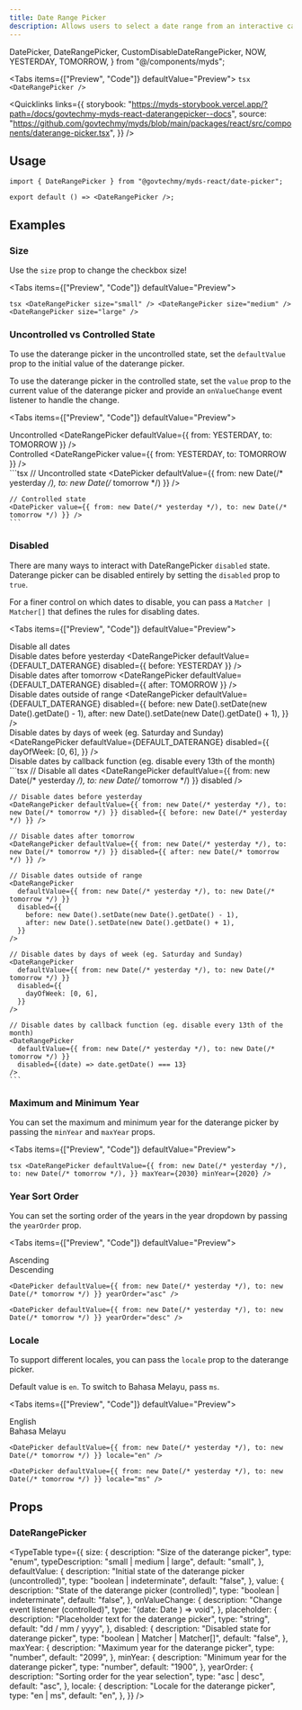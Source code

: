 ```yaml
---
title: Date Range Picker
description: Allows users to select a date range from an interactive calendar.
---
```


  DatePicker,
  DateRangePicker,
  CustomDisableDateRangePicker,
  NOW,
  YESTERDAY,
  TOMORROW,
} from "@/components/myds";


<Tabs items={["Preview", "Code"]} defaultValue="Preview">
  <Tab value="Preview" className="not-prose flex justify-center">
    <DateRangePicker />
  </Tab>
  <Tab value="Code">
    ```tsx
    <DateRangePicker />
    ```
  </Tab>
</Tabs>

<Quicklinks
  links={{
    storybook:
      "https://myds-storybook.vercel.app/?path=/docs/govtechmy-myds-react-daterangepicker--docs",
    source:
      "https://github.com/govtechmy/myds/blob/main/packages/react/src/components/daterange-picker.tsx",
  }}
/>

## Usage

```tsx copy
import { DateRangePicker } from "@govtechmy/myds-react/date-picker";
```

```tsx copy
export default () => <DateRangePicker />;
```

## Examples

### Size

Use the `size` prop to change the checkbox size!

<Tabs items={["Preview", "Code"]} defaultValue="Preview">
  <Tab value="Preview">
    <div className="not-prose flex flex-col items-center gap-3">
      <DateRangePicker size="small" />
      <DateRangePicker size="medium" />
      <DateRangePicker size="large" />
    </div>
  </Tab>
  <Tab value="Code">
    ```tsx
    <DateRangePicker size="small" />
    <DateRangePicker size="medium" />
    <DateRangePicker size="large" />
    ```
  </Tab>
</Tabs>

### Uncontrolled vs Controlled State

To use the daterange picker in the uncontrolled state, set the `defaultValue` prop to the initial value of the daterange picker.

To use the daterange picker in the controlled state, set the `value` prop to the current value of the daterange picker and provide an `onValueChange` event listener to handle the change.

<Tabs items={["Preview", "Code"]} defaultValue="Preview">
  <Tab value="Preview">
    <div className="not-prose flex flex-col gap-3 items-center">
        <div>
            Uncontrolled
            <DateRangePicker defaultValue={{ from: YESTERDAY, to: TOMORROW }} />
        </div>
        <div>
            Controlled
            <DateRangePicker value={{ from: YESTERDAY, to: TOMORROW }} />
        </div>
    </div>
  </Tab>
  <Tab value="Code">
    ```tsx
    // Uncontrolled state
    <DatePicker defaultValue={{ from: new Date(/* yesterday */), to: new Date(/* tomorrow */) }} />

    // Controlled state
    <DatePicker value={{ from: new Date(/* yesterday */), to: new Date(/* tomorrow */) }} />
    ```

  </Tab>
</Tabs>

### Disabled

There are many ways to interact with DateRangePicker `disabled` state. Daterange picker can be disabled entirely by setting the `disabled` prop to `true`.

For a finer control on which dates to disable, you can pass a `Matcher | Matcher[]` that defines the rules for disabling dates.

<Tabs items={["Preview", "Code"]} defaultValue="Preview">
  <Tab value="Preview">
    <div className="not-prose space-y-2">
      <div className="flex items-center gap-3">
        Disable all dates
        <DateRangePicker defaultValue={DEFAULT_DATERANGE} disabled />
      </div>
      <div className="flex items-center gap-3">
        Disable dates before yesterday
        <DateRangePicker defaultValue={DEFAULT_DATERANGE} disabled={{ before: YESTERDAY }} />
      </div>
      <div className="flex items-center gap-3">
        Disable dates after tomorrow
        <DateRangePicker defaultValue={DEFAULT_DATERANGE} disabled={{ after: TOMORROW }} />
      </div>
      <div className="flex items-center gap-3">
        Disable dates outside of range
        <DateRangePicker
          defaultValue={DEFAULT_DATERANGE}
          disabled={{
            before: new Date().setDate(new Date().getDate() - 1),
            after: new Date().setDate(new Date().getDate() + 1),
          }}
        />
      </div>
      <div className="flex items-center flex-wrap gap-3">
        Disable dates by days of week (eg. Saturday and Sunday)
        <DateRangePicker
          defaultValue={DEFAULT_DATERANGE}
          disabled={{
            dayOfWeek: [0, 6],
          }}
        />
      </div>
      <div className="flex items-center gap-3">
        Disable dates by callback function (eg. disable every 13th of the month)
        <CustomDisableDateRangePicker />
      </div>
    </div>
  </Tab>
  <Tab value="Code">
    ```tsx
    // Disable all dates
    <DateRangePicker defaultValue={{ from: new Date(/* yesterday */), to: new Date(/* tomorrow */) }} disabled />
    
    // Disable dates before yesterday
    <DateRangePicker defaultValue={{ from: new Date(/* yesterday */), to: new Date(/* tomorrow */) }} disabled={{ before: new Date(/* yesterday */) }} />

    // Disable dates after tomorrow
    <DateRangePicker defaultValue={{ from: new Date(/* yesterday */), to: new Date(/* tomorrow */) }} disabled={{ after: new Date(/* tomorrow */) }} />

    // Disable dates outside of range
    <DateRangePicker
      defaultValue={{ from: new Date(/* yesterday */), to: new Date(/* tomorrow */) }}
      disabled={{
        before: new Date().setDate(new Date().getDate() - 1),
        after: new Date().setDate(new Date().getDate() + 1),
      }}
    />

    // Disable dates by days of week (eg. Saturday and Sunday)
    <DateRangePicker
      defaultValue={{ from: new Date(/* yesterday */), to: new Date(/* tomorrow */) }}
      disabled={{
        dayOfWeek: [0, 6],
      }}
    />

    // Disable dates by callback function (eg. disable every 13th of the month)
    <DateRangePicker
      defaultValue={{ from: new Date(/* yesterday */), to: new Date(/* tomorrow */) }}
      disabled={(date) => date.getDate() === 13}
    />
    ```

  </Tab>
</Tabs>

### Maximum and Minimum Year

You can set the maximum and minimum year for the daterange picker by passing the `minYear` and `maxYear` props.

<Tabs items={["Preview", "Code"]} defaultValue="Preview">
  <Tab value="Preview">
    <div className="not-prose flex justify-center">
      <DateRangePicker
        defaultValue={DEFAULT_DATERANGE}
        maxYear={2030}
        minYear={2020}
      />
    </div>
  </Tab>
  <Tab value="Code">
    ```tsx
    <DateRangePicker
      defaultValue={{
        from: new Date(/* yesterday */),
        to: new Date(/* tomorrow */),
      }}
      maxYear={2030}
      minYear={2020}
    />
    ```
  </Tab>
</Tabs>

### Year Sort Order

You can set the sorting order of the years in the year dropdown by passing the `yearOrder` prop.

<Tabs items={["Preview", "Code"]} defaultValue="Preview">
  <Tab value="Preview">
    <div className="not-prose flex justify-center gap-3">
      <div>
        Ascending
        <DateRangePicker defaultValue={DEFAULT_DATERANGE} yearOrder="asc" />
      </div>
      <div>
        Descending
        <DateRangePicker defaultValue={DEFAULT_DATERANGE} yearOrder="desc" />
      </div>
    </div>
  </Tab>
  <Tab value="Code">
```tsx
<DatePicker defaultValue={{ from: new Date(/* yesterday */), to: new Date(/* tomorrow */) }} yearOrder="asc" />

<DatePicker defaultValue={{ from: new Date(/* yesterday */), to: new Date(/* tomorrow */) }} yearOrder="desc" />
```
  </Tab>
</Tabs>

### Locale

To support different locales, you can pass the `locale` prop to the daterange picker.

Default value is `en`. To switch to Bahasa Melayu, pass `ms`.

<Tabs items={["Preview", "Code"]} defaultValue="Preview">
  <Tab value="Preview">
    <div className="not-prose flex justify-center gap-3">
      <div>
        English
        <DateRangePicker defaultValue={DEFAULT_DATERANGE} locale="en" />
      </div>
      <div>
        Bahasa Melayu
        <DateRangePicker defaultValue={DEFAULT_DATERANGE} locale="ms" />
      </div>
    </div>
  </Tab>
  <Tab value="Code">
```tsx
<DatePicker defaultValue={{ from: new Date(/* yesterday */), to: new Date(/* tomorrow */) }} locale="en" />

<DatePicker defaultValue={{ from: new Date(/* yesterday */), to: new Date(/* tomorrow */) }} locale="ms" />
```
  </Tab>
</Tabs>

## Props

### DateRangePicker

<TypeTable
  type={{
    size: {
      description: "Size of the daterange picker",
      type: "enum",
      typeDescription: "small | medium | large",
      default: "small",
    },
    defaultValue: {
      description: "Initial state of the daterange picker (uncontrolled)",
      type: "boolean | indeterminate",
      default: "false",
    },
    value: {
      description: "State of the daterange picker (controlled)",
      type: "boolean | indeterminate",
      default: "false",
    },
    onValueChange: {
      description: "Change event listener (controlled)",
      type: "(date: Date ) => void",
    },
    placeholder: {
      description: "Placeholder text for the daterange picker",
      type: "string",
      default: "dd / mm / yyyy",
    },
    disabled: {
      description: "Disabled state for daterange picker",
      type: "boolean | Matcher | Matcher[]",
      default: "false",
    },
    maxYear: {
      description: "Maximum year for the daterange picker",
      type: "number",
      default: "2099",
    },
    minYear: {
      description: "Minimum year for the daterange picker",
      type: "number",
      default: "1900",
    },
    yearOrder: {
      description: "Sorting order for the year selection",
      type: "asc | desc",
      default: "asc",
    },
    locale: {
      description: "Locale for the daterange picker",
      type: "en | ms",
      default: "en",
    },
  }}
/>
